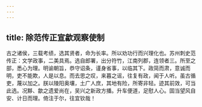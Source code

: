 ```yaml
---
---
---
```

title: 除范传正宣歙观察使制
---



古之诸侯，三载考绩，选其贤者，命为长率。所以劝功行而兴理化也。苏州刺史范传正：文学政事，二美具焉。选自郎署，出分符竹，江南列郡，连领者三。所至之部，悉心为理。明谕朝旨，恭守诏条，谨身省事，以临其下。政简而肃，意诚而明，吏不能欺，人是以息。而去思之叹，来暮之谣，往复有政，闻于人听。虽古循吏，蔑以加之。朕以陵阳奥壤，土广人庶，其地有险，所寄非轻。迹其前效，可当此选。况黟、歙之遗爱尚在，吴兴之新政方播。升车便道，足慰人心。固当望风自安、计日而理。倚注于尔，往宜钦哉！